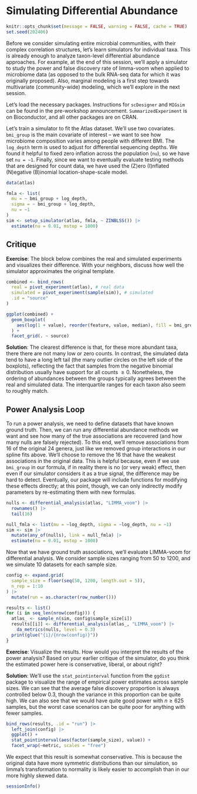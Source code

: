 # Simulating Differential Abundance

```r
knitr::opts_chunk$set(message = FALSE, warning = FALSE, cache = TRUE)
set.seed(202406)
```

Before we consider simulating entire microbial communities, with their complex
correlation structures, let's learn simulators for individual taxa. This is
already enough to analyze taxon-level differential abundance approaches.  For
example, at the end of this session, we'll apply a simulator to study the power
and false discovery rate of limma-voom when applied to microbiome data (as
opposed to the bulk RNA-seq data for which it was originally proposed).  Also,
marginal modeling is a first step towards multivariate (community-wide)
modeling, which we'll explore in the next session.

Let's load the necessary packages. Instructions for `scDesigner` and `MIGsim`
can be found in the pre-workshop announcement.  `SummarizedExperiment` is on
Bioconductor, and all other packages are on CRAN.

Let's train a simulator to fit the Atlas dataset. We'll use two
covariates. `bmi_group` is the main covariate of interest -- we want to see how
microbiome composition varies among people with different BMI. The `log_depth`
term is used to adjust for differential sequencing depths. We found it helpful
to fixed zero inflation across the population (`nu`), so we have set `nu = ~1`.
Finally, since we want to eventually evaluate testing methods that are designed
for count data, we have used the (Z)ero (I)nflated (N)egative (B)inomial
location-shape-scale model.

```r
data(atlas)

fmla <- list(
  mu = ~ bmi_group + log_depth,
  sigma = ~ bmi_group + log_depth,
  nu = ~1
)
sim <- setup_simulator(atlas, fmla, ~ ZINBLSS()) |>
  estimate(nu = 0.01, mstop = 1000)
```

## Critique

**Exercise**: The block below combines the real and simulated experiments and
visualizes their difference. With your neighbors, discuss how well the simulator
approximates the original template.

```r
combined <- bind_rows(
  real = pivot_experiment(atlas), # real data
  simulated = pivot_experiment(sample(sim)), # simulated
  .id = "source"
)

ggplot(combined) +
  geom_boxplot(
    aes(log(1 + value), reorder(feature, value, median), fill = bmi_group)
  ) +
  facet_grid(. ~ source)
```

**Solution**: The clearest difference is that, for these more abundant taxa, there there are
not many low or zero counts. In contrast, the simulated data tend to have a long
left tail (the many outlier circles on the left side of the boxplots),
reflecting the fact that samples from the negative binomial distribution usually
have support for all counts $\geq 0$.  Nonetheless, the ordering of abundances
between the groups typically agrees between the real and simulated data. The
interquartile ranges for each taxon also seem to roughly match.

## Power Analysis Loop

To run a power analysis, we need to define datasets that have known ground
truth.  Then, we can run any differential abundance methods we want and see how
many of the true associations are recovered (and how many nulls are falsely
rejected). To this end, we'll remove associations from 16 of the original 24
genera, just like we removed group interactions in our spline fits above. We'll
choose to remove the 16 that have the weakest associations in the original data.
This is helpful because, even if we use `bmi_group` in our formula, if in
reality there is no (or very weak) effect, then even if our simulator considers
it as a true signal, the difference may be hard to detect. Eventually, our
package will include functions for modifying these effects directly; at this
point, though, we can only indirectly modify parameters by re-estimating them
with new formulas.

```r
nulls <- differential_analysis(atlas, "LIMMA_voom") |>
  rownames() |>
  tail(16)

null_fmla <- list(mu = ~log_depth, sigma = ~log_depth, nu = ~1)
sim <- sim |>
  mutate(any_of(nulls), link = null_fmla) |>
  estimate(nu = 0.01, mstop = 1000)
```

Now that we have ground truth associations, we'll evaluate LIMMA-voom for
differential analysis. We consider sample sizes ranging from 50 to 1200, and we
simulate 10 datasets for each sample size.

```r
config <- expand.grid(
  sample_size = floor(seq(50, 1200, length.out = 5)),
  n_rep = 1:10
) |>
  mutate(run = as.character(row_number()))

results <- list()
for (i in seq_len(nrow(config))) {
  atlas_ <- sample_n(sim, config$sample_size[i])
  results[[i]] <- differential_analysis(atlas_, "LIMMA_voom") |>
    da_metrics(nulls, level = 0.3)
  print(glue("{i}/{nrow(config)}"))
}
```

**Exercise**: Visualize the results. How would you interpret the results of the
power analysis? Based on your earlier critique of the simulator, do you think
the estimated power here is conservative, liberal, or about right?

**Solution**: We'll use the `stat_pointinterval` function from the `ggdist` package to
visualize the range of empirical power estimates across sample sizes. We can see
that the average false discovery proportion is always controlled below 0.3,
though the variance in this proportion can be quite high. We can also see that
we would have quite good power with $n \geq 625$ samples, but the worst case
scenarios can be quite poor for anything with fewer samples.

```r
bind_rows(results, .id = "run") |>
  left_join(config) |>
  ggplot() +
  stat_pointinterval(aes(factor(sample_size), value)) +
  facet_wrap(~metric, scales = "free")
```

We expect that this result is somewhat conservative. This is because the
original data have more symmetric distributions than our simulation, so limma's
transformation to normality is likely easier to accomplish than in our more 
highly skewed data.


```r
sessionInfo()
```